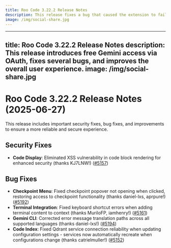 ```yaml
---
title: Roo Code 3.22.2 Release Notes
description: This release fixes a bug that caused the extension to fail to load in certain environments and includes other minor improvements.
image: /img/social-share.jpg
---
```


---
title: Roo Code 3.22.2 Release Notes
description: This release introduces free Gemini access via OAuth, fixes several bugs, and improves the overall user experience.
image: /img/social-share.jpg
---

# Roo Code 3.22.2 Release Notes (2025-06-27)

This release includes important security fixes, bug fixes, and improvements to ensure a more reliable and secure experience.

## Security Fixes

* **Code Display**: Eliminated XSS vulnerability in code block rendering for enhanced security (thanks KJ7LNW!) ([#5157](https://github.com/RooCodeInc/Roo-Code/pull/5157))

## Bug Fixes

* **Checkpoint Menu**: Fixed checkpoint popover not opening when clicked, restoring access to checkpoint functionality (thanks daniel-lxs, aprpure!) ([#5192](https://github.com/RooCodeInc/Roo-Code/pull/5192))
* **Terminal Integration**: Fixed keyboard shortcut errors when adding terminal content to context (thanks MuriloFP, iamhenry!) ([#5161](https://github.com/RooCodeInc/Roo-Code/pull/5161))
* **Gemini CLI**: Corrected error message translation paths across all supported languages (thanks daniel-lxs!) ([#5194](https://github.com/RooCodeInc/Roo-Code/pull/5194))
* **Code Index**: Fixed Qdrant service connection reliability when updating configuration settings - services now automatically recreate when configurations change (thanks catrielmuller!) ([#5152](https://github.com/RooCodeInc/Roo-Code/pull/5152))